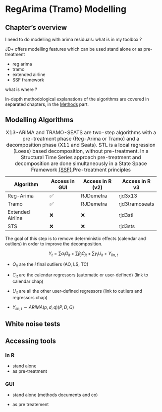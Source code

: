 # RegArima (Tramo) Modelling {.unnumbered}

## Chapter's overview

I need to do modelling with arima residuals: what is in my toolbox ?

JD+ offers modelling features which can be used stand alone or as pre-treatment

-   reg arima
-   tramo
-   extended airline
-   SSF framework

what is where ?

In-depth methodological explanations of the algorithms are covered in separated chapters, in the [Methods](P_Methods.qmd) part.

## Modelling Algorithms

+--------------------+---------------+------------------+----------------+
| Algorithm          | Access in GUI | Access in R (v2) | Access in R v3 |
+====================+===============+==================+================+
| Reg-Arima          | ✅            | RJDemetra        | rjd3x13        |
+--------------------+---------------+------------------+----------------+
| Tramo              | ✅            | RJDemetra        | rjd3tramoseats |
+--------------------+---------------+------------------+----------------+
| Extended Airline   | ❌            | ❌               | rjd3stl        |
+--------------------+---------------+------------------+----------------+
| STS                | ❌            | ❌               | rjd3sts        |
+--------------------+---------------+------------------+----------------+

: X13-ARIMA and TRAMO-SEATS are two-step algorithms with a pre-treatment phase (Reg-Arima or Tramo) and a decomposition phase (X11 and Seats). STL is a local regression (Loess) based decomposition, without pre-treatment. In a Structural Time Series approach pre-treatment and decomposition are done simultaneously in a State Space Framework [(SSF)](M-state-space-framework.qmd).Pre-treatment principles

The goal of this step is to remove deterministic effects (calendar and outliers) in order to improve the decomposition.

$$
Y_t = \sum {\alpha}_i O_{it} + \sum\beta_j C_{jt} + \sum {\gamma}_i U_{it} + Y_{lin,t}
$$

-   $O_{it}$ are the $i$ final outliers (AO, LS, TC)

-   $C_{it}$ are the calendar regressors (automatic or user-defined) (link to calendar chap)

-   $U_{it}$ are all the other user-defined regressors (link to outliers and regressors chap)

-   $Y_{lin,t} \sim ARIMA(p,d,q)(P,D,Q)$

## White noise tests 

## Accessing tools 

### In R

- stand alone 
- as pre-treatment 

### GUI 

- stand alone (methods documents and co)

- as pre treatement 

